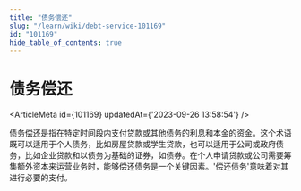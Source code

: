 ```yaml
---
title: "债务偿还"
slug: "/learn/wiki/debt-service-101169"
id: "101169"
hide_table_of_contents: true
---
```



# 债务偿还

<ArticleMeta id={101169} updatedAt={'2023-09-26 13:58:54'} />
<div className='border-solid border-b border-t-0 my-4 border-[var(--ifm-color-gray-300)]' />

债务偿还是指在特定时间段内支付贷款或其他债务的利息和本金的资金。这个术语既可以适用于个人债务，比如房屋贷款或学生贷款，也可以适用于公司或政府债务，比如企业贷款和以债务为基础的证券，如债券。在个人申请贷款或公司需要筹集额外资本来运营业务时，能够偿还债务是一个关键因素。'偿还债务'意味着对其进行必要的支付。
